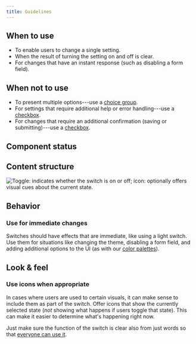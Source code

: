 ```yaml
---
title: Guidelines
---
```


<ReactExample exampleId="Switch-default" />

## When to use

- To enable users to change a single setting.
- When the result of turning the setting on and off is clear.
- For changes that have an instant response (such as disabling a form field).

## When not to use

- To present multiple options---use a [choice group](/components/input/choicegroup/).
- For settings that require additional help or error handling---use a [checkbox](/components/input/checkbox/).
- For changes that require an additional confirmation (saving or submitting)---use a [checkbox](/components/input/checkbox/).

## Component status

<ComponentStatus component="Switch" />

## Content structure

![Toggle: indicates whether the switch is on or off; icon: optionally offers visual cues about the current state.](fileId:4QJZqvBvRrLu6t9mwObCkA;nodeId:1315%3A2202)

## Behavior

### Use for immediate changes

Switches should have effects that are immediate, like using a light switch.
Use them for situations like changing the theme, disabling a form field,
and adding additional options to the UI (as with our [color palettes](/foundation/color/#product)).

## Look & feel

### Use icons when appropriate

In cases where users are used to certain visuals,
it can make sense to include them as part of the switch.
Offer icons that show the currently selected state
(_not_ showing what happens if users toggle that state).
This can make it easier to determine what's happening right now.

Just make sure the function of the switch is clear also from just words
so that [everyone can use it](/foundation/accessibility/).

<ReactExample exampleId="Switch-icons" />
